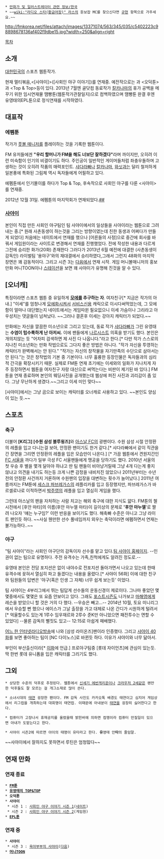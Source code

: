  * [[만화가 및 일러스트레이터 관련 정보/한국]]
 * ~~[[wiki:"라디오 스타(황금어장)" 라스]]의 듣보잡 MC를 찾으신다면 [[규현]] 항목으로 가주세요.~~

http://fmkorea.net/files/attach/images/13371074/563/345/035/c5402223c98898678136af402f9dbe15.jpg?width=250&align=right

[[목차]]
== 소개 ==
[[대한민국]]의 스포츠 웹툰작가.

현재 멀티볶음,<[사야이]>([사회인 야구 이야기])를 연재중. 예전작으로는 <FM툰>과 <오덕툰>과 <Top & Top>등이 있다.  2013년 7월엔 골닷컴 동료작가 [[칼카나마]]의 휴가 공백을 메꾸기 위한 임시연재물 땜빵툰(웹툰작가관찰일지)으로 컴백하였으며 땜빵툰 완결 후엔 유영태의EPL툰으로 정식연재를 시작하였다. 

== 대표작 ==
=== 에펨툰 ===
작가가 [[풋볼 매니저]]를 플레이하는 것을 기록한 웹툰이다.

FM 유저들에겐 '''"우리 할머니가 FM을 해도 너보단 잘하겠다"'''라며 까이지만, 오히려 이런 미숙함이 인기의 비결이기도 하다. 주인공이 일반적인 게이머들처럼 좌충우돌하며 고생하는 것이 오히려 작품의 매력포인트. [[샤다라빠]]나 [[칼카나마]], [[와싯]]과는 달리 철저하게 일본풍에 특화된 그림체 역시 독자들에게 어필하고 있다.

에펨툰에서 인기몰이를 하다가  Top & Top, 후속작으로 사회인 야구를 다룬 <사야이>를 연재중.  

2012년 12월 31일. 에펨툰의 마지막회가 연재되었다.[http://sports.news.nate.com/view/20121231n16406?mid=s1004 ##]

=== [[사회인 야구 이야기|사야이]] ===
본인이 직접 만든 사회인 야구팀인 팀 사야이에서의 일상들을 사야이라는 웹툰으로 그려내는 중.[* 원래 사촌동생이 하는것을 그리는 방향이였는데 친한 동생과 어쩌다가 만들게 되었다] 처음에는 네이트에서 연재를 했으나 [어른들의 사정]으로 중간에 회사를 바꿔서  게임원이라는 사이트로 변경해서 연재를 진행했었다. 전에 작성한 내용과 다르게 그전에 승리한 화가(20화) 존재한다 그러다가 2013년 6월 예전에 대결한 (사촌동생이 감독인) 라이벌팀 '용야구'와의 재대결에서 승리하였다,그래서 그런지 48화의 마지막 장면은 꽤 감동적이다. 그리고 시즌 3는 [[다음]]에서 연재 시작. 게임 머니볼매니저의 홍보 만화 머니TOON이나 [http://sports.media.daum.net/sports/column/cartoon/newsview?newsId=20141029125909593&gid=110663사야이 스테이션]을 보면 꽤 사야이가 유명해 진것을 알 수 있다.

== [오너캐] ==
특징이라면 스포츠 웹툰 중 유일하게 '''[[모에]]를 추구하는 자'''. 여자친구[* 지금은 작가의 아내.] "이세"를 엄청나게 [[모에화]]시켜서 [[서비스신]]용 캐릭으로 이시다써먹었는데, 그 모에함이 얼마나 대단했는지 네이트에서는 게임따윈 필요없으니 이세 가슴이나 그리라고 아우성치는 댓글들이 넘쳐났다. ~~그러나 결혼후 이세는 강아지 캐릭터가 되었다.~~

만화에는 자신을 깔끔한 미소년으로 그리고 있는데, 동료 작가 [[샤다라빠]]가 그린 유영태는 '''수염이 텁수룩하게 난 아저씨.''' 이에 팬들에게 [[나르시스트]] 의혹을 받기도 했다. 본인은 개의치않는 듯 "어차피 검색하면 제 사진 다 나옵니다."라고 한다.[* 다만 작가 스스로의 지나친 미소년화는 만화 작법으로도 그다지 좋은 방법은 아니다. "작가 자신을 투영하는 캐릭터가 완벽해서는 안 된다." "작가는 자신의 창작물을 자기만족의 수단으로 삼아서는 안 된다."는 것은 창작법의 기본 중 기본이다. 너무 훌륭한 등장인물은 독자들과의 심리적 간극을 확장시키기 때문. 실제로 FM툰 연재 초기에는 이세와의 일화가 지나치게 자주 등장하면서 웹툰을 여자친구 자랑 대신으로 써먹는다는 비판이 제기된 바 있다.] FM툰을 연재 종료하며 본인의 웨딩사진을 공개했는데 웹상에 퍼진 사진과 괴리감이 좀 있다. 그냥 무난하게 생겼다.~~그리고 이세 미인 맞다~~ 

[사야이]에서는 그냥 곰으로 보이는 캐릭터를 오너캐로 사용하고 있다. ~~본인도 양심이 있는 듯.~~
== 스포츠 ==
=== 축구 ===
더불어 '''[K리그] [수원 삼성 블루윙즈]'''와 [[아스날 FC]]의 광팬이다. 수원 삼성 시절 안정환의 레플을 입고 다니는걸 보아, 안정환 팬이기도 한거 같다.[* 샤다라빠에서 같이 직관을 간 장면을 그리면 안정환의 레플을 입은 모습만이 나온다.] [* 가끔 웹툰에서 견원지간인 [[FC 서울]]을 까다가 일부 극성 FC 서울팬들에게 맹공을 당하기도 했다. 2010년 서울의 첫 우승 후 별을 몇개 달아야 하냐고 딴 팀 팬들이 비아냥거릴때 그냥 4개 다는게 좋지 않냐고 의견을 내기도 하는등 크게 나쁜 감정을 내비치진 않았으나 2011년부터는 수년전의 안정환 사건까지 거론하며 수원팬의 입장을 대변하는 횟수가 늘어났다.] 2011년 여름까지는 FM툰에 [[세스크 파브레가스]]의 레플리카를 입고 등장했지만, 파브레가스가 바르셀로나로 이적하면서 [[박주영]]의 레플을 입고 열심히 게임을 했다.

그런데 아스날의 팬을 자처하는 사람 치고는 해외 축구에 대한 지식도 얇다. FM툰의 첼시전에서 [후안 마타]의 이름(후안 마누엘 마타)이 길이상의 문제로 ''''후안 마누엘''''로 짤려 나오자 '얘는 누구임?' 이런 반응을 보이기도 했다. 해축빠 수준은 아니고 그냥 라이트 팬인듯 하다. ~~사실 웬만한 선수 풀네임까지 외우는 축덕이라면 에펨하면서 연재는 불가능하다..~~

=== 야구 ===
"팀 사야이"라는 사회인 야구단의 감독이자 선수를 맡고 있다.[http://baseball.clubone.kr/teamsayai 팀 사야이 홈페이지]. --인권이 없는 팀으로 유명하다. 주전 유격수는 가족,친척에게도 알려진 정도로.--

유영태 본인은 전담 포지션은 없이 내야수로 전포지션 돌아가면서 나오고 있는데 한때 유격수에 꽂혀서 열심히 파고 들겠다는 내용을 올렸다.[* 사야이 56화] 이에 대한 친구와 팀원들의 답변은 '야구(혹은 인생 그 자체) 너무 쉽게 보는듯' 이었다.

팀 사야이는 4부리그에서 뛰는 팀답게 선수들의 운동신경이 제로이다. 그나마 좋았던 몇몇중에서도 몇몇은 또 요즘 안보이고 있다. 그래도 [[포스트시즌]]도 나가보고 [[마해영]]에게 레슨을 받았으니 할 것은 거의 다 했다. --우승은 빼고...-- 2014년 10월, 토요 미니리그에서 우승할 뻔 했으나 에이스가 그날 출장을 가고 대체로 나온 간디가 시원하게 털려서 [* 억울할수도 있는게 1루수 임우재르와 2루수 준K만 아니었으면 패전투수는 면할 수 있었다] --물론 감독의 뻘짓도 있고-- 12:15로 아쉽게 패배했다.

[http://www.facebook.com/Brodcastingtripleplay 어느 한 인터넷라디오방송]에 나와 [삼성 라이온즈]팬이라 인증했다. 그리고 [http://www.clubone.kr/n_clubone/story_view.php?b_no=103663&menucode=21&page=1 샤야이 40화]를 보면 좋아하는 팀이 [NC 다이노스]로 바뀐듯 하다. 이유가 샤야이와 너무 닮아서.

부인이 부산출신이라[* [http://sports.news.nate.com/view/20101229n19222?mid=s1004&isq=4671 이화]에 언급.] 프로야구팀중 [롯데 자이언츠]에 관심이 있는듯. 딱 한번 롯데 유니폼을 입은 캐릭터를 그리기도 했다. 

== 그외 ==
 * 상당한 수준의 덕후로 추정된다. 웹툰에서 [[신세기 에반게리온]]이나 [[크라우저 2세]]같은 왠만한 덕후들도 잘 모르는 걸 개그소재로 많이 쓴다.

 * 소녀시대의 [[태연]] 굉장한 팬이다. FM 감독 사진도 카카오톡 배경도 태연이고 심지어 게임상에서 리그컵을 개최하는데 대회명이 태연컵. 이때문에 아내분이 [[태연]]을 굉장히 싫어한다고 한다.

 * 컴퓨터가 고장나서 휴재공지를 올렸을때 밝힌바에 의하면 컴맹이라 컴퓨터 만질일이 있으면 아내가 도맡는다고 한다.

 * 사야이 시즌2에 따르면 아이의 태명이 유타라고 한다. '''유'''영태 안'''타'''의 줄임말.

~~사야이에서 잘하지도 못하면서 루틴은 엄청많다~~
== 연재 만화 ==
=== 연재 종료 ===
 * '''[http://sports.news.nate.com/spopub/cartoonList?cp=mm02 FM툰]'''
 * '''[http://sports.news.nate.com/spopub/cartoonList?cp=mm01 유영태의 TOP&TOP]'''
 * '''오덕툰'''
 * '''사야이'''
  * 시즌 1 : [http://sports.news.nate.com/spopub/cartoonList?cp=ij 사회인 야구 이야기 시즌 1]([[네이트]])
  * 시즌 2 : [http://www.clubone.kr/n_clubone/story.php?menucode=21 사회인 야구 이야기 시즌 2](게임원)
 * '''[http://sports.news.nate.com/spopub/cartoonList?cp=mm03 EPL툰]'''

=== 연재 중 ===
 * '''사야이'''
  * 시즌 3 : [http://sports.media.daum.net/cartoon/series/you_baseball/ 육아부부의 사야이]([[다음]])
 * '''[http://mbm.gandromeda.com/community/cartoon_list.asp 머니TOON]'''
